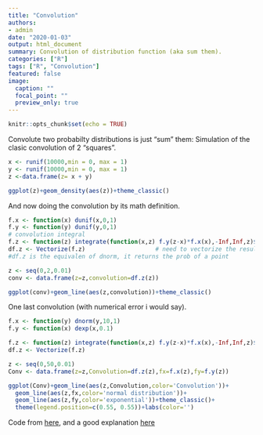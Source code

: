 ```yaml
---
title: "Convolution"
authors: 
- admin
date: "2020-01-03"
output: html_document
summary: Convolution of distribution function (aka sum them).
categories: ["R"]
tags: ["R", "Convolution"]
featured: false
image:
  caption: ""
  focal_point: ""
  preview_only: true
---
```


```r
knitr::opts_chunk$set(echo = TRUE)
```


Convolute two probabilty distributions is just "sum" them: Simulation of the clasic convolution of 2 "squares".


```r
x <- runif(10000,min = 0, max = 1)
y <- runif(10000,min = 0, max = 1)
z <-data.frame(z= x + y)

ggplot(z)+geom_density(aes(z))+theme_classic()
```

And now doing the convolution by its math definition.

```r
f.x <- function(x) dunif(x,0,1)
f.y <- function(y) dunif(y,0,1)
# convolution integral
f.z <- function(z) integrate(function(x,z) f.y(z-x)*f.x(x),-Inf,Inf,z)$value
df.z <- Vectorize(f.z)                    # need to vectorize the resulting fn.
#df.z is the equivalen of dnorm, it returns the prob of a point

z <- seq(0,2,0.01)
conv <- data.frame(z=z,convolution=df.z(z))

ggplot(conv)+geom_line(aes(z,convolution))+theme_classic()
```
One last convolution (with numerical error i would say).

```r
f.x <- function(y) dnorm(y,10,1)   
f.y <- function(x) dexp(x,0.1)     

f.z <- function(z) integrate(function(x,z) f.y(z-x)*f.x(x),-Inf,Inf,z)$value
df.z <- Vectorize(f.z)

z <- seq(0,50,0.01)
Conv <- data.frame(z=z,Convolution=df.z(z),fx=f.x(z),fy=f.y(z))

ggplot(Conv)+geom_line(aes(z,Convolution,color='Convolution'))+
  geom_line(aes(z,fx,color='normal distribution'))+
  geom_line(aes(z,fy,color='exponential'))+theme_classic()+
  theme(legend.position=c(0.55, 0.55))+labs(color='')
```

Code from [here](https://stackoverflow.com/questions/23569133/adding-two-random-variables-via-convolution-in-r), and a good explanation [here](http://colah.github.io/posts/2014-07-Understanding-Convolutions/#fn2)
